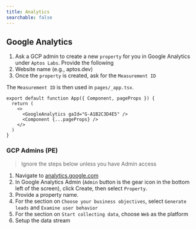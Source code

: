```yaml
---
title: Analytics
searchable: false
---
```



## Google Analytics

1. Ask a GCP admin to create a new `property` for you in Google Analytics under `Aptos Labs`. Provide the following
  1. Website name (e.g., aptos.dev)
2. Once the `property` is created, ask for the `Measurement ID`

The `Measurement ID` is then used in `pages/_app.tsx`.

<FileTree>
  <FileTree.Folder name="pages" defaultOpen>
    <FileTree.File name="_meta.ts" />
    <FileTree.Folder name="api" />
    <FileTree.Folder name="en" />
    <FileTree.File name="_app.tsx" active />
  </FileTree.Folder>
</FileTree>

```tsx filename="pages/_app.tsx" /gaId="G-A1B2C3D4E5"/
export default function App({ Component, pageProps }) {
  return (
    <>
      <GoogleAnalytics gaId="G-A1B2C3D4E5" />
      <Component {...pageProps} />
    </>
  )
}
```


### GCP Admins (PE)

> Ignore the steps below unless you have Admin access

1. Navigate to [analytics.google.com](https://analytics.google.com/analytics/web/)
2. In Google Analytics Admin (`Admin` button is the gear icon in the bottom left of the screen), click Create, then select `Property`.
3. Provide a property name.
4. For the section on `Choose your business objectives`, select `Generate leads` and `Examine user behavior`
5. For the section on `Start collecting data`, choose `Web` as the platform
6. Setup the data stream
